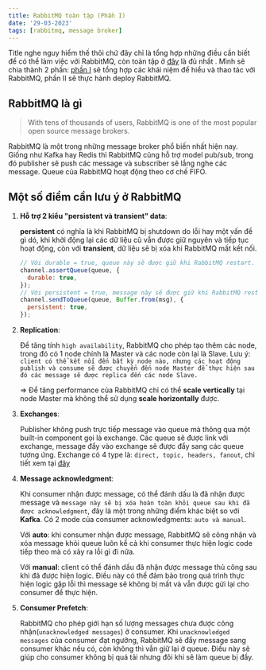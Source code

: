 ```yaml
---
title: RabbitMQ toàn tập (Phần I)
date: '29-03-2023'
tags: [rabbitmq, message broker]
---
```


Title nghe nguy hiểm thế thôi chứ đây chỉ là tổng hợp những điều cần biết để
có thể làm việc với RabbitMQ, còn toàn tập ở [đây](https://www.rabbitmq.com/documentation.html)
là đủ nhất <span className="ec ec-zany"></span>. Mình sẽ chia thành 2 phần: [phần I](/posts/rabbitmq-toan-tap-phan-I) sẽ tổng hợp các
khái niệm để hiểu và thao tác với RabbitMQ, phần II sẽ thực hành deploy RabbitMQ.

## RabbitMQ là gì

> With tens of thousands of users, RabbitMQ is one of the most popular open source message brokers.

RabbitMQ là một trong những message broker phổ biến nhất hiện nay. Giống như Kafka hay Redis thì RabbitMQ 
cũng hỗ trợ model pub/sub, trong đó publisher sẽ push các message và subscriber sẽ lắng nghe
các message. Queue của RabbitMQ hoạt động theo cơ chế FIFO.

## Một số điểm cần lưu ý ở RabbitMQ

1. **Hỗ trợ 2 kiểu "persistent và transient" data**:

    **persistent** có nghĩa là khi RabbitMQ bị shutdown do lỗi hay một vấn đề gì dó,
    khi khởi động lại các dữ liệu cũ vẫn được giữ nguyên và tiếp tục hoạt động, 
    còn với **transient**, dữ liệu sẽ bị xóa khi RabbitMQ mất kết nối.

    ```javascript
    // Với durable = true, queue này sẽ được giữ khi RabbitMQ restart.
    channel.assertQueue(queue, {
      durable: true,
    });
    // Với persistent = true, message này sẽ được giữ khi RabbitMQ restart.
    channel.sendToQueue(queue, Buffer.from(msg), {
      persistent: true,
    });
    ```

2. **Replication**:

    Để tăng tính ```high availability```, RabbitMQ cho phép tạo thêm các node,
    trong đó có 1 node chính là Master và các node còn lại là Slave. Lưu ý: ```client có thể kết nối đến bất kỳ node nào, nhưng các hoạt động publish và consume
    sẽ được chuyển đến node Master để thực hiện sau đó các message sẽ được replica đến
    các node Slave.```

    => Để tăng performance của RabbitMQ chỉ có thể **scale vertically** tại node Master
    mà không thể sử dụng **scale horizontally** được.

3. **Exchanges**:

    Publisher không push trực tiếp message vào queue mà thông qua một built-in component
    gọi là exchange. Các queue sẽ được link với exchange, message đẩy vào exchange sẽ được đẩy sang 
    các queue tương ứng. Exchange có 4 type là: ```direct, topic, headers, fanout```, chi tiết
    xem tại [đây](https://www.rabbitmq.com/tutorials/amqp-concepts.html)

4. **Message acknowledgment**: 

    Khi consumer nhận được message, có thể đánh dấu là đã nhận được message và
    ```message này sẽ bị xóa hoàn toàn khỏi queue sau khi đã được acknowledgment```, đây là một trong những điểm
    khác biệt so với **Kafka**. Có 2 mode của consumer acknowledgments: ```auto và manual```.

    Với **auto**: khi consumer nhận được message, RabbitMQ sẽ công nhận và xóa message khỏi queue
    luôn kể cả khi consumer thực hiện logic code tiếp theo mà có xảy ra lỗi gì đi nữa.

    Với **manual**: client có thể đánh dấu đã nhận được message thủ công sau khi đã được hiện logic.
    Điều này có thể đảm bảo trong quá trình thực hiện logic gặp lỗi thì message sẽ
    không bị mất và vẫn được gửi lại cho consumer để thực hiện.

5. **Consumer Prefetch**:

    RabbitMQ cho phép giới hạn số lượng messages chưa được công nhận(```unacknowledged messages```) ở consumer.
    Khi ```unacknowledged messages``` của consumer đạt ngưỡng, RabbitMQ sẽ đẩy message sang
    consumer khác nếu có, còn không thì vẫn giữ lại ở queue. Điều này sẽ giúp cho consumer không bị quá tải nhưng đôi khi
    sẽ làm queue bị đầy.